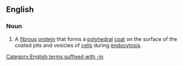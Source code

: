 ==English==

===Noun===
{{wikipedia}}
{{en-noun|~}}

# {{lb|en|protein}} A [[fibrous]] [[protein]] that forms a [[polyhedral]] [[coat]] on the surface of the coated pits and vesicles of [[cell]]s during [[endocytosis]].

[[Category:English terms suffixed with -in]]